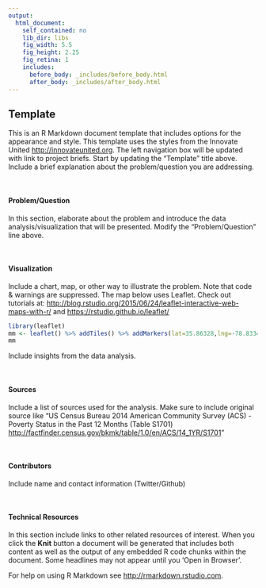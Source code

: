 ```yaml
---
output: 
  html_document:
    self_contained: no
    lib_dir: libs
    fig_width: 5.5
    fig_height: 2.25
    fig_retina: 1
    includes:
      before_body: _includes/before_body.html
      after_body: _includes/after_body.html
---
```


## Template

This is an R Markdown document template that includes options for the appearance and style.  This template uses the styles from the Innovate United <http://innovateunited.org>.  The left navigation box will be updated with link to project briefs.  Start by updating the "Template" title above.  Include a brief explanation about the problem/question you are addressing.

</br>

#### Problem/Question

In this section, elaborate about the problem and introduce the data analysis/visualization that will be presented.  Modify the "Problem/Question" line above.

</br>

#### Visualization

Include a chart, map, or other way to illustrate the problem.  Note that code & warnings are suppressed.
The map below uses Leaflet.  Check out tutorials at:
<http://blog.rstudio.org/2015/06/24/leaflet-interactive-web-maps-with-r/> and <https://rstudio.github.io/leaflet/>

```r
library(leaflet)
mm <- leaflet() %>% addTiles() %>% addMarkers(lat=35.86328,lng=-78.83349, popup="We are here")
mm
```

Include insights from the data analysis.

</br>

#### Sources
Include a list of sources used for the analysis.
Make sure to include original source like "US Census Bureau 2014 American Community Survey (ACS) - Poverty Status in the Past 12 Months (Table S1701) <http://factfinder.census.gov/bkmk/table/1.0/en/ACS/14_1YR/S1701>"

</br>

#### Contributors
Include name and contact information (Twitter/Github)

</br>

#### Technical Resources
In this section include links to other related resources of interest.
When you click the **Knit** button a document will be generated that includes both content as well as the output of any embedded R code chunks within the document.  Some headlines may not appear until you 'Open in Browser'.

For help on using R Markdown see <http://rmarkdown.rstudio.com>.


